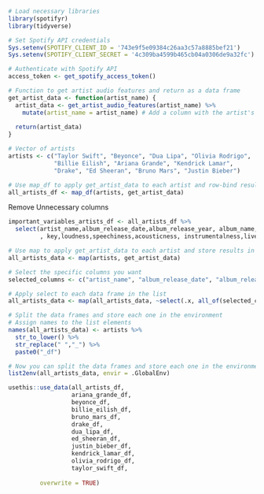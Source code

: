 


```r
# Load necessary libraries
library(spotifyr)
library(tidyverse)

# Set Spotify API credentials
Sys.setenv(SPOTIFY_CLIENT_ID = '743e9f5e09384c26aa3c57a8885bef21')
Sys.setenv(SPOTIFY_CLIENT_SECRET = '4c309ba4599b465cb04a0306de9a32fc')

# Authenticate with Spotify API
access_token <- get_spotify_access_token()
```


```r
# Function to get artist audio features and return as a data frame
get_artist_data <- function(artist_name) {
  artist_data <- get_artist_audio_features(artist_name) %>%
    mutate(artist_name = artist_name) # Add a column with the artist's name
  
  return(artist_data)
}

# Vector of artists
artists <- c("Taylor Swift", "Beyonce", "Dua Lipa", "Olivia Rodrigo", 
             "Billie Eilish", "Ariana Grande", "Kendrick Lamar", 
             "Drake", "Ed Sheeran", "Bruno Mars", "Justin Bieber")

# Use map_df to apply get_artist_data to each artist and row-bind results
all_artists_df <- map_df(artists, get_artist_data)

```



Remove Unnecessary columns
```r
important_variables_artists_df <- all_artists_df %>% 
  select(artist_name,album_release_date,album_release_year, album_name, danceability,energy
         , key,loudness,speechiness,acousticness, instrumentalness,liveness,valence, tempo,duration_ms,explicit,track_name,track_number, key, key_mode )
```


```r
# Use map to apply get_artist_data to each artist and store results in a list
all_artists_data <- map(artists, get_artist_data)

# Select the specific columns you want
selected_columns <- c("artist_name", "album_release_date", "album_release_year", "album_name", "danceability", "energy", "key", "loudness", "speechiness", "acousticness", "instrumentalness", "liveness", "valence", "tempo", "duration_ms", "explicit", "track_name", "track_number", "key", "key_mode")

# Apply select to each data frame in the list
all_artists_data <- map(all_artists_data, ~select(.x, all_of(selected_columns)))

# Split the data frames and store each one in the environment
# Assign names to the list elements
names(all_artists_data) <- artists %>% 
  str_to_lower() %>% 
  str_replace(" ","_") %>% 
  paste0("_df")

# Now you can split the data frames and store each one in the environment
list2env(all_artists_data, envir = .GlobalEnv)
```


```r
usethis::use_data(all_artists_df,
                  ariana_grande_df,
                  beyonce_df,
                  billie_eilish_df,
                  bruno_mars_df,
                  drake_df,
                  dua_lipa_df,
                  ed_sheeran_df,
                  justin_bieber_df,
                  kendrick_lamar_df,
                  olivia_rodrigo_df,
                  taylor_swift_df,
         
         overwrite = TRUE)
```

